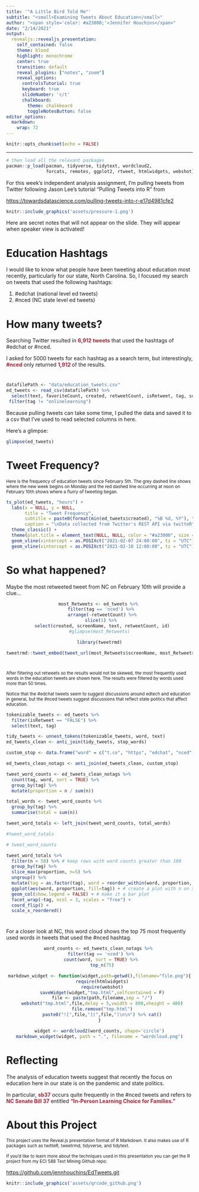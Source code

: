 ```yaml
---
title: '"A Little Bird Told Me"'
subtitle: "<small>Examining Tweets About Education</small>"
author: "<span style='color: #a23000;'>Jennifer Houchins</span>"
date: "2/14/2021"
output:
  revealjs::revealjs_presentation:
    self_contained: false
    theme: blood
    highlight: monochrome
    center: true
    transition: default
    reveal_plugins: ["notes", "zoom"]
    reveal_options:
      controlsTutorial: true
      keyboard: true
      slideNumber: 'c/t'
      chalkboard:
        theme: chalkboard
        toggleNotesButton: false
editor_options: 
  markdown: 
    wrap: 72
---
```


```r
knitr::opts_chunk$set(echo = FALSE)
```

--- 

```r
# then load all the relevant packages
pacman::p_load(pacman, tidyverse, tidytext, wordcloud2, 
               forcats, remotes, ggplot2, rtweet, htmlwidgets, webshot)
```

For this week's independent analysis assignment, I'm pulling tweets from
Twitter following Jason Lee's tutorial "Pulling Tweets into R" from

<https://towardsdatascience.com/pulling-tweets-into-r-e17d4981cfe2>

```r
knitr::include_graphics('assets/pressure-1.png')
```

::: {.notes}
Here are secret notes that will not appear on the slide. They will
appear when speaker view is activated!
:::

# Education Hashtags

I would like to know what people have been tweeting about education most
recently, particularly for our state, North Carolina. So, I focused my search on tweets that used the following hashtags:

1.  \#edchat (national level ed tweets)
2.  \#nced (NC state level ed tweets)

# How many tweets?

Searching Twitter resulted in <span style="color: #a23;"><b>6,912 tweets</b></span> that used the
hashtags of \#edchat or \#nced.

I asked for 5000 tweets for each hashtag as a search
term, but interestingly, <span style="color: #a23;"><b>\#nced</b></span> only returned <span style="color: #a23;"><b>1,912 </b></span> of
the results.

# 

```r
datafilePath <- "data/education_tweets.csv"
ed_tweets <- read_csv(datafilePath) %>%
  select(text, favoriteCount, created, retweetCount, isRetweet, tag, screenName, id) %>% 
 filter(tag != "onlinelearning")
```

Because pulling tweets can take some time, I pulled the data and saved
it to a csv that I've used to read selected columns in here.

Here's a glimpse:

```r
glimpse(ed_tweets)
```

# Tweet Frequency?

<small>Here is the frequency of education tweets since February 5th. The grey
dashed line shows where the new week begins on Monday and the red dashed line occurring at noon on February 10th shows where a flurry of tweeting began.</small>

```r
ts_plot(ed_tweets, "hours") +
  labs(x = NULL, y = NULL,
       title = "Tweet Frequency",
       subtitle = paste0(format(min(ed_tweets$created), "%B %d, %Y"), " to ", format(max(ed_tweets$created),"%B %d, %Y")),
       caption = "\nData collected from Twitter's REST API via twitteR") +
  theme_classic() + 
  theme(plot.title = element_text(NULL, NULL, color = "#a23000", size = 18, face = "bold")) + 
  geom_vline(xintercept = as.POSIXct("2021-02-07 24:00:00", tz = "UTC"), linetype = 2, color = "grey") +
  geom_vline(xintercept = as.POSIXct("2021-02-10 12:00:00", tz = "UTC"), linetype = 2, color = "#a23000")
```

# So what happened?

Maybe the most retweeted tweet from NC on February 10th  will provide a clue...

<center>

```r
most_Retweets <- ed_tweets %>% 
  filter(tag == 'nced') %>% 
  arrange(-retweetCount) %>%
  slice(1) %>% 
  select(created, screenName, text, retweetCount, id)
#glimpse(most_Retweets)

library(tweetrmd)

tweetrmd::tweet_embed(tweet_url(most_Retweets$screenName, most_Retweets$id))
```

</center>

# 

<small> After filtering out retweets so the results would not be skewed, the most frequently used words in the education tweets are shown here. The results were filtered by words used more than 50 times. </small>

<small>Notice that the #edchat tweets seem to suggest discussions around edtech and education in general, but the #nced tweets suggest discussions that reflect state politics that affect education.</small>
```r
tokenizable_tweets <- ed_tweets %>%
  filter(isRetweet == "FALSE") %>%
  select(text, tag)

tidy_tweets <- unnest_tokens(tokenizable_tweets, word, text)
ed_tweets_clean <- anti_join(tidy_tweets, stop_words)

custom_stop <- data.frame("word" = c("t.co", "https", "edchat", "nced", "onlinelearning"))

ed_tweets_clean_notags <- anti_join(ed_tweets_clean, custom_stop)

```

```r
tweet_word_counts <- ed_tweets_clean_notags %>%
  count(tag, word, sort = TRUE) %>%
  group_by(tag) %>%
  mutate(proportion = n / sum(n))

total_words <- tweet_word_counts %>%
  group_by(tag) %>%
  summarise(total = sum(n))

tweet_word_totals <- left_join(tweet_word_counts, total_words)

#tweet_word_totals
```

```r
# tweet_word_counts

tweet_word_totals %>%
  filter(n > 50) %>% # keep rows with word counts greater than 100
  group_by(tag) %>% 
  slice_max(proportion, n=5) %>% 
  ungroup() %>% 
  mutate(tag = as.factor(tag), word = reorder_within(word, proportion, tag)) %>% #reorder the word variable by n and replace with new variable called word
  ggplot(aes(word, proportion, fill=tag)) + # create a plot with n on x axis and word on y axis
  geom_col(show.legend = FALSE) + # make it a bar plot
  facet_wrap(~tag, ncol = 3, scales = "free") +
  coord_flip() +
  scale_x_reordered() 
```

# 

For a closer look at NC, this word cloud shows the top 75 most frequently used words in tweets that used the \#nced hashtag.

<center>

```r
word_counts <- ed_tweets_clean_notags %>% 
  filter(tag == 'nced') %>% 
  count(word, sort = TRUE) %>% 
  top_n(75)
```
```r
markdown_widget <- function(widget,path=getwd(),filename="file.png"){
  require(htmlwidgets)
  require(webshot)
  saveWidget(widget,"tmp.html",selfcontained = F)
  file <- paste(path,filename,sep = "/")
  webshot("tmp.html",file,delay = 5,vwidth = 800,vheight = 480)
  file.remove("tmp.html")
  paste0("![",file,"](",file,")\n\n") %>% cat()
}
```

```r
widget <- wordcloud2(word_counts, shape='circle')
markdown_widget(widget, path = ".", filename = "wordcloud.png")
```

</center>

# Reflecting

The analysis of education tweets suggest that recently the focus on education here in our state is on the pandemic and state politics. 

In particular, <span style="color: #a23;"><b>sb37</b></span> occurs quite frequently in the #nced tweets and refers to <span style="color: #a23;"><b>NC Senate Bill 37</b></span> entitled <span style="color: #a23;"><b>"In-Person Learning Choice for Families."</b></span>

# About this Project

<small>This project uses the Reveal.js presentation format of R Markdown. It also makes use of R packages such as twitteR, tweetrmd, tidyverse, and tidytext.</small>

<small>If you'd like to learn more about the techniques used in this
presentation you can get the R project from my ECI 588 Text Mining
Github repo:</small>

<https://github.com/jennhouchins/EdTweets.git>

```r
knitr::include_graphics('assets/qrcode_github.png')
```
